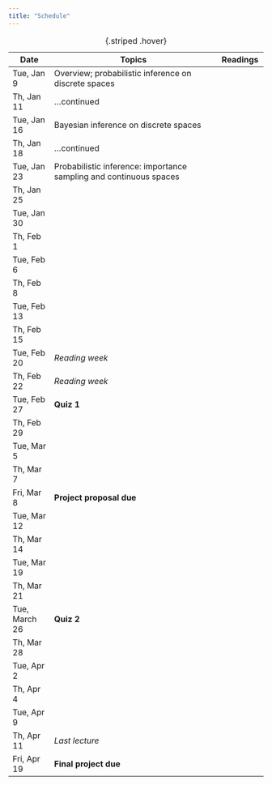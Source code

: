 ```yaml
---
title: "Schedule"
---
```


| Date          | Topics                                                             | Readings |
|------------|----------------------------------------------|-------------|
| Tue, Jan 9    | Overview; probabilistic inference on discrete spaces               |          |
| Th, Jan 11    | ...continued                                                       |          |
| Tue, Jan 16   | Bayesian inference on discrete spaces                              |          |
| Th, Jan 18    | ...continued                                                       |          |
| Tue, Jan 23   | Probabilistic inference: importance sampling and continuous spaces |          |
| Th, Jan 25    |                                                                    |          |
| Tue, Jan 30   |                                                                    |          |
| Th, Feb 1     |                                                                    |          |
| Tue, Feb 6    |                                                                    |          |
| Th, Feb 8     |                                                                    |          |
| Tue, Feb 13   |                                                                    |          |
| Th, Feb 15    |                                                                    |          |
| Tue, Feb 20   | *Reading week*                                                     |          |
| Th, Feb 22    | *Reading week*                                                     |          |
| Tue, Feb 27   | **Quiz 1**                                                         |          |
| Th, Feb 29    |                                                                    |          |
| Tue, Mar 5    |                                                                    |          |
| Th, Mar 7     |                                                                    |          |
| Fri, Mar 8    | **Project proposal due**                                           |          |
| Tue, Mar 12   |                                                                    |          |
| Th, Mar 14    |                                                                    |          |
| Tue, Mar 19   |                                                                    |          |
| Th, Mar 21    |                                                                    |          |
| Tue, March 26 | **Quiz 2**                                                         |          |
| Th, Mar 28    |                                                                    |          |
| Tue, Apr 2    |                                                                    |          |
| Th, Apr 4     |                                                                    |          |
| Tue, Apr 9    |                                                                    |          |
| Th, Apr 11    | *Last lecture*                                                     |          |
| Fri, Apr 19   | **Final project due**                                              |          |

: {.striped .hover}
